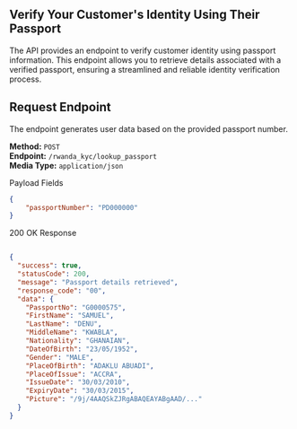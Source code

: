 ## Verify Your Customer's Identity Using Their Passport
The API provides an endpoint to verify customer identity using passport information. 
This endpoint allows you to retrieve details associated with a verified passport, ensuring a streamlined and reliable identity verification process.

## Request Endpoint
The endpoint generates user data based on the provided passport number.


**Method:** `POST`  
**Endpoint:** `/rwanda_kyc/lookup_passport`  
**Media Type:** `application/json`


Payload Fields

```json
{
    "passportNumber": "PD000000"
}
```

200 OK Response

```json

{
  "success": true,
  "statusCode": 200,
  "message": "Passport details retrieved",
  "response_code": "00",
  "data": {
    "PassportNo": "G0000575",
    "FirstName": "SAMUEL",
    "LastName": "DENU",
    "MiddleName": "KWABLA",
    "Nationality": "GHANAIAN",
    "DateOfBirth": "23/05/1952",
    "Gender": "MALE",
    "PlaceOfBirth": "ADAKLU ABUADI",
    "PlaceOfIssue": "ACCRA",
    "IssueDate": "30/03/2010",
    "ExpiryDate": "30/03/2015",
    "Picture": "/9j/4AAQSkZJRgABAQEAYABgAAD/..."
  }
}
```
